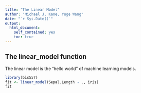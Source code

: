 ```yaml
---
title: "The Linear Model"
author: "Michael J. Kane, Yuge Wang"
date: "`r Sys.Date()`"
output:
  html_document:
    self_contained: yes
    toc: true
---
```

<!--
%\VignetteEngine{knitr::rmarkdown}
%\VignetteIndexEntry{The linear model vignette}
-->

## The linear_model function

The linear model is the "hello world" of machine learning models.

```r
library(bis557)
fit <- linear_model(Sepal.Length ~ ., iris)
fit
```
